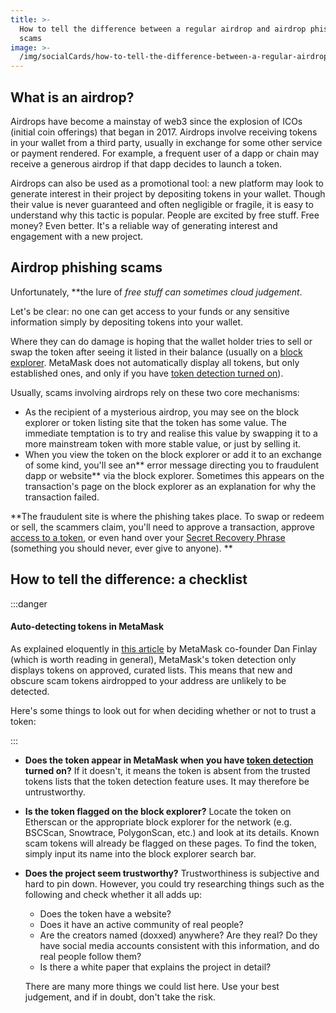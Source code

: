 ```yaml
---
title: >-
  How to tell the difference between a regular airdrop and airdrop phishing
  scams
image: >-
  /img/socialCards/how-to-tell-the-difference-between-a-regular-airdrop-and-airdrop-phishing-scams.jpg
---
```



<CustomLayout />

## What is an airdrop?

Airdrops have become a mainstay of web3 since the explosion of ICOs (initial coin offerings) that began in 2017. Airdrops involve receiving tokens in your wallet from a third party, usually in exchange for some other service or payment rendered. For example, a frequent user of a dapp or chain may receive a generous airdrop if that dapp decides to launch a token.

Airdrops can also be used as a promotional tool: a new platform may look to generate interest in their project by depositing tokens in your wallet. Though their value is never guaranteed and often negligible or fragile, it is easy to understand why this tactic is popular. People are excited by free stuff. Free money? Even better. It's a reliable way of generating interest and engagement with a new project.

## Airdrop phishing scams

Unfortunately, **the lure of *free stuff *can sometimes cloud judgement**.

Let's be clear: no one can get access to your funds or any sensitive information simply by depositing tokens into your wallet.

Where they can do damage is hoping that the wallet holder tries to sell or swap the token after seeing it listed in their balance (usually on a [block explorer](/managing-my-wallet/how-to-check-my-wallet-activity-on-the-blockchain-explorer). MetaMask does not automatically display all tokens, but only established ones, and only if you have [token detection turned on](/managing-my-tokens/custom-tokens/how-to-display-tokens-in-metamask)).

Usually, scams involving airdrops rely on these two core mechanisms:

- As the recipient of a mysterious airdrop, you may see on the block explorer or token listing site that the token has some value. The immediate temptation is to try and realise this value by swapping it to a more mainstream token with more stable value, or just by selling it.
- When you view the token on the block explorer or add it to an exchange of some kind, you'll see an** error message directing you to fraudulent dapp or website** via the block explorer. Sometimes this appears on the transaction's page on the block explorer as an explanation for why the transaction failed.

**The fraudulent site is where the phishing takes place. To swap or redeem or sell, the scammers claim, you'll need to approve a transaction, approve [access to a token](/transactions-and-gas/transactions/what-is-a-token-approval), or even hand over your [Secret Recovery Phrase](/privacy-and-security/what-is-a-secret-recovery-phrase-and-how-to-keep-your-crypto-wallet-secure) (something you should never, ever give to anyone). **

## How to tell the difference: a checklist

:::danger

#### Auto-detecting tokens in MetaMask

As explained eloquently in [this article](https://medium.com/metamask/phisher-watch-airdrop-scams-82eea95d9b2a) by MetaMask co-founder Dan Finlay (which is worth reading in general), MetaMask's token detection only displays tokens on approved, curated lists. This means that new and obscure scam tokens airdropped to your address are unlikely to be detected.

Here's some things to look out for when deciding whether or not to trust a token:

:::

- **Does the token appear in MetaMask when you have [token detection](/managing-my-tokens/custom-tokens/how-to-display-tokens-in-metamask) turned on?** If it doesn't, it means the token is absent from the trusted tokens lists that the token detection feature uses. It may therefore be untrustworthy.

- **Is the token flagged on the block explorer?** Locate the token on Etherscan or the appropriate block explorer for the network (e.g. BSCScan, Snowtrace, PolygonScan, etc.) and look at its details. Known scam tokens will already be flagged on these pages. To find the token, simply input its name into the block explorer search bar.

- **Does the project seem trustworthy?** Trustworthiness is subjective and hard to pin down. However, you could try researching things such as the following and check whether it all adds up:

  - Does the token have a website?
  - Does it have an active community of real people?
  - Are the creators named (doxxed) anywhere? Are they real? Do they have social media accounts consistent with this information, and do real people follow them?
  - Is there a white paper that explains the project in detail?

  There are many more things we could list here. Use your best judgement, and if in doubt, don't take the risk.
